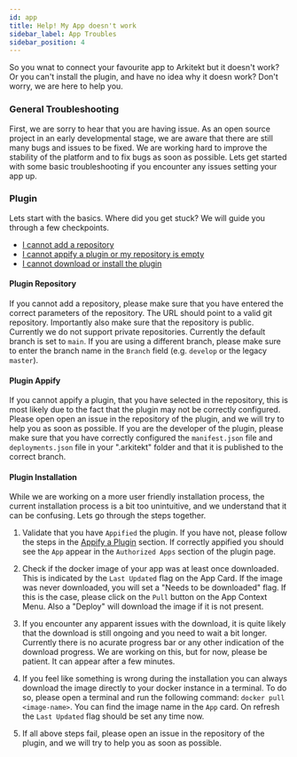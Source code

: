 ```yaml
---
id: app
title: Help! My App doesn't work
sidebar_label: App Troubles
sidebar_position: 4
---
```



So you wnat to connect your favourite app to Arkitekt but it doesn't work? Or you can't install the plugin, and have no idea why it doesn work?
Don't worry, we are here to help you.

### General Troubleshooting

First, we are sorry to hear that you are having issue. As an open source project in an early developmental stage, we are aware that there are still many bugs and issues to be fixed. 
We are working hard to improve the stability of the platform and to fix bugs as soon as possible. Lets get started with some basic troubleshooting if you encounter any
issues setting your app up.

### Plugin 

Lets start with the basics. Where did you get stuck? We will guide you through a few checkpoints.

- [I cannot add a repository](#plugin-repository)
- [I cannot appify a plugin or my repository is empty](#plugin-appify)
- [I cannot download or install the plugin](#plugin-installation)

#### Plugin Repository

If you cannot add a repository, please make sure that you have entered the correct parameters of the repository. The URL should point to a valid git repository. Importantly
also make sure that the repository is public. Currently we do not support private repositories. Currently the default branch is set to `main`. If you
are using a different branch, please make sure to enter the branch name in the `Branch` field (e.g. `develop` or the legacy `master`). 

#### Plugin Appify

If you cannot appify a plugin, that you have selected in the repository, this is most likely due to the fact that the plugin may not be correctly configured. Please open
open an issue in the repository of the plugin, and we will try to help you as soon as possible. If you are the developer of the plugin, please make sure that you have
correctly configured the `manifest.json` file and `deployments.json` file in your ".arkitekt" folder and that it is published to the correct branch. 

#### Plugin Installation

While we are working on a more user friendly installation process, the current installation process is a bit too unintuitive, and we understand
that it can be confusing. Lets go through the steps together.

1. Validate that you have `Appified` the plugin. If you have not, please follow the steps in the [Appify a Plugin](#plugin-appify) section. If 
   correctly appified you should see the `App` appear in the `Authorized Apps` section of the plugin page.

2. Check if the docker image of your app was at least once downloaded. This is indicated by the `Last Updated` flag on the App Card. If the image
   was never downloaded, you will set a "Needs to be downloaded" flag. If this is the case, please click on the `Pull` button on the App Context 
   Menu. Also a "Deploy" will download the image if it is not present.

3. If you encounter any apparent issues with the download, it is quite likely that the download is still ongoing and you need to wait a bit longer.
   Currently there is no acurate progress bar or any other indication of the download progress. We are working on this, but for now, please be patient.
   It can appear after a few minutes.

4. If you feel like something is wrong during the installation you can always download the image directly to your docker instance in a terminal. 
   To do so, please open a terminal and run the following command: `docker pull <image-name>`. You can find the image name in the `App` card.
   On refresh the `Last Updated` flag should be set any time now.
   
5. If all above steps fail, please open an issue in the repository of the plugin, and we will try to help you as soon as possible. 

